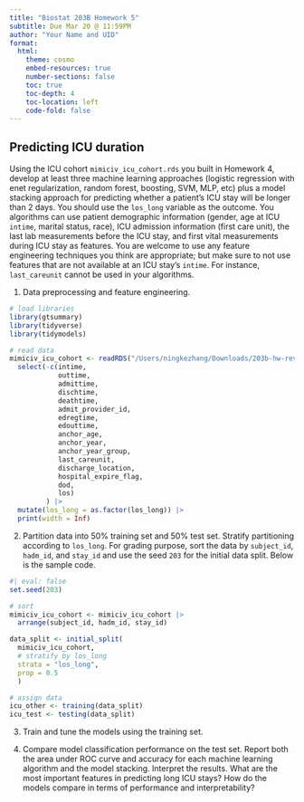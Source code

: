 ```yaml
---
title: "Biostat 203B Homework 5"
subtitle: Due Mar 20 @ 11:59PM
author: "Your Name and UID"
format:
  html:
    theme: cosmo
    embed-resources: true
    number-sections: false
    toc: true
    toc-depth: 4
    toc-location: left
    code-fold: false
---
```


## Predicting ICU duration

Using the ICU cohort `mimiciv_icu_cohort.rds` you built in Homework 4, develop at least three machine learning approaches (logistic regression with enet regularization, random forest, boosting, SVM, MLP, etc) plus a model stacking approach for predicting whether a patient's ICU stay will be longer than 2 days. You should use the `los_long` variable as the outcome. You algorithms can use patient demographic information (gender, age at ICU `intime`, marital status, race), ICU admission information (first care unit), the last lab measurements before the ICU stay, and first vital measurements during ICU stay as features. You are welcome to use any feature engineering techniques you think are appropriate; but make sure to not use features that are not available at an ICU stay's `intime`. For instance, `last_careunit` cannot be used in your algorithms. 

1. Data preprocessing and feature engineering.
```r
# load libraries
library(gtsummary)
library(tidyverse)
library(tidymodels)
```

```r
# read data
mimiciv_icu_cohort <- readRDS("/Users/ningkezhang/Downloads/203b-hw-revised/hw4/mimiciv_shiny/mimic_icu_cohort.rds") |> #as Bowen mentioned, no need to copy rds in hw5, so this line have to exceed 80.
  select(-c(intime, 
            outtime, 
            admittime,
            dischtime,
            deathtime,
            admit_provider_id,
            edregtime,
            edouttime,
            anchor_age,
            anchor_year,
            anchor_year_group,
            last_careunit,
            discharge_location,
            hospital_expire_flag,
            dod,
            los)
         ) |>
  mutate(los_long = as.factor(los_long)) |>
  print(width = Inf)
```
2. Partition data into 50% training set and 50% test set. Stratify partitioning according to `los_long`. For grading purpose, sort the data by `subject_id`, `hadm_id`, and `stay_id` and use the seed `203` for the initial data split. Below is the sample code.
```r
#| eval: false
set.seed(203)

# sort
mimiciv_icu_cohort <- mimiciv_icu_cohort |>
  arrange(subject_id, hadm_id, stay_id)

data_split <- initial_split(
  mimiciv_icu_cohort, 
  # stratify by los_long
  strata = "los_long", 
  prop = 0.5
  )

# assign data
icu_other <- training(data_split)
icu_test <- testing(data_split)
```

3. Train and tune the models using the training set.

4. Compare model classification performance on the test set. Report both the area under ROC curve and accuracy for each machine learning algorithm and the model stacking. Interpret the results. What are the most important features in predicting long ICU stays? How do the models compare in terms of performance and interpretability?
